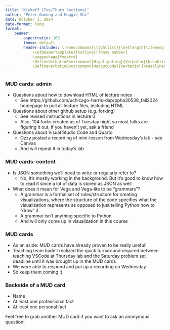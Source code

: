 ```yaml
---
title: "Kickoff (Tue/Thurs Sections)"
author: "Peter Ganong and Maggie Shi"
date: October 3, 2024
date-format: long
format: 
    beamer:
        aspectratio: 169
        theme: default
        header-includes: \renewcommand{\tightlist}{\setlength{\itemsep}{3ex}\setlength{\parskip}{0pt}}
            \setbeamertemplate{footline}[frame number]
            \usepackage{fvextra}
            \DefineVerbatimEnvironment{Highlighting}{Verbatim}{breaklines,commandchars=\\\{\}}
            \DefineVerbatimEnvironment{OutputCode}{Verbatim}{breaklines,commandchars=\\\{\}}
---
```


### MUD cards: admin
- Questions about how to download HTML of lecture notes
\vspace{2ex}
    - See https://github.com/uchicago-harris-dap/ppha30538_fall2024 homepage to pull all lecture files, including HTML
- Questions about other github setup (e.g. forking)
\vspace{2ex}
    - See revised instructions in lecture 0
    - Also, 104 forks created as of Tuesday night so most folks are figuring it out. If you haven't yet, ask a friend
- Questions about Visual Studio Code and Quarto
\vspace{2ex}
    - Ozzy posted a recording of mini-lesson from Wednesday's lab - see Canvas
    - And will repeat it in today's lab

### MUD cards: content 
- Is JSON something we'll need to write or regularly refer to?
\vspace{2ex}
    - No, it's mostly working in the background. But it's good to know how to read it since a lot of data is stored as JSON as well
- What does it mean for Vega and Vega-lite to be "grammars"?
\vspace{2ex}
    - A grammar is a formal set of rules/structure for creating visualizations, where the structure of the code specifies what the visualization represents as opposed to just telling Python how to "draw" it.
    - A grammar isn't anything specific to Python 
    - And will only come up in visualization in this course

### MUD cards
- As an aside: MUD cards have already proven to be really useful!
- Teaching team hadn't realized the quick turnaround required between teaching VSCode at Thursday lab and the Saturday problem set deadline until it was brought up in the MUD cards
- We were able to respond and put up a recording on Wednesday
- So keep them coming :)

### Backside of a MUD card
* Name
* At least one professional fact
* At least one personal fact

\vspace{2ex}
Feel free to grab another MUD card if you want to ask an anonymous question!